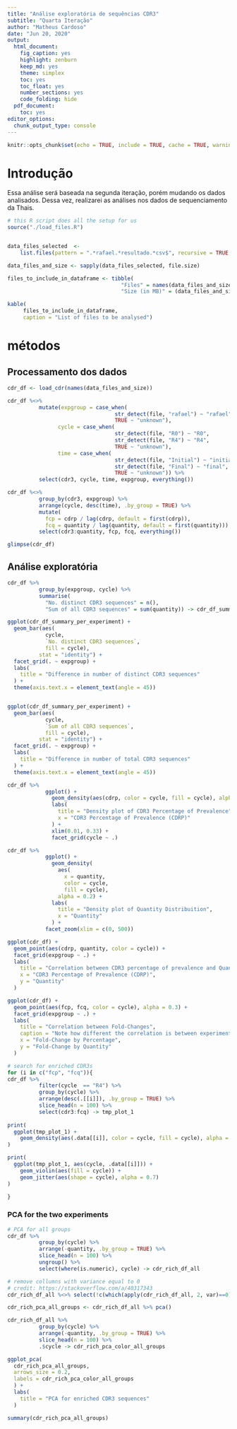 ```yaml
---
title: "Análise exploratória de sequências CDR3"
subtitle: "Quarta Iteração"
author: "Matheus Cardoso"
date: "Jun 20, 2020"
output:
  html_document:
    fig_caption: yes
    highlight: zenburn
    keep_md: yes
    theme: simplex
    toc: yes
    toc_float: yes
    number_sections: yes
    code_folding: hide
  pdf_document:
    toc: yes
editor_options:
  chunk_output_type: console
---
```


```r
knitr::opts_chunk$set(echo = TRUE, include = TRUE, cache = TRUE, warning = FALSE, message = FALSE)
```

# Introdução

Essa análise será baseada na segunda iteração, porém mudando os dados analisados.
Dessa vez, realizarei as análises nos dados de sequenciamento da Thais.

```r
# this R script does all the setup for us
source("./load_files.R")


data_files_selected  <-
    list.files(pattern = ".*rafael.*resultado.*csv$", recursive = TRUE, ignore.case = TRUE)

data_files_and_size <- sapply(data_files_selected, file.size)

files_to_include_in_dataframe <- tibble(
                                    "Files" = names(data_files_and_size),
                                    "Size (in MB)" = (data_files_and_size/1E6))

kable(
     files_to_include_in_dataframe,
     caption = "List of files to be analysed")
```

# métodos

## Processamento dos dados

```r
cdr_df <- load_cdr(names(data_files_and_size))
```

```r
cdr_df %<>% 
          mutate(expgroup = case_when(
                                  str_detect(file, "rafael") ~ "rafael",
                                  TRUE ~ "unknown"),
                cycle = case_when(
                                  str_detect(file, "R0") ~ "R0",
                                  str_detect(file, "R4") ~ "R4",
                                  TRUE ~ "unknown"), 
                time = case_when(
                                  str_detect(file, "Initial") ~ "initial",
                                  str_detect(file, "Final") ~ "final",
                                  TRUE ~ "unknown")) %>% 
          select(cdr3, cycle, time, expgroup, everything())

cdr_df %<>% 
          group_by(cdr3, expgroup) %>% 
          arrange(cycle, desc(time), .by_group = TRUE) %>% 
          mutate(
            fcp = cdrp / lag(cdrp, default = first(cdrp)),
            fcq = quantity / lag(quantity, default = first(quantity))) %>% 
          select(cdr3:quantity, fcp, fcq, everything())

glimpse(cdr_df)
```

## Análise exploratória

```r
cdr_df %>% 
          group_by(expgroup, cycle) %>% 
          summarise(
            "No. distinct CDR3 sequences" = n(),
            "Sum of all CDR3 sequences" = sum(quantity)) -> cdr_df_summary_per_experiment

ggplot(cdr_df_summary_per_experiment) +
  geom_bar(aes(
            cycle,
            `No. distinct CDR3 sequences`,
            fill = cycle),
          stat = "identity") +
  facet_grid(. ~ expgroup) +
  labs(
    title = "Difference in number of distinct CDR3 sequences"
  ) +
  theme(axis.text.x = element_text(angle = 45))


ggplot(cdr_df_summary_per_experiment) +
  geom_bar(aes(
            cycle,
            `Sum of all CDR3 sequences`,
            fill = cycle),
          stat = "identity") +
  facet_grid(. ~ expgroup) +
  labs(
    title = "Difference in number of total CDR3 sequences"
  ) +
  theme(axis.text.x = element_text(angle = 45))
```

```r
cdr_df %>% 
            ggplot() +
              geom_density(aes(cdrp, color = cycle, fill = cycle), alpha = 0.2) +
              labs(
                title = "Density plot of CDR3 Percentage of Prevalence",
                x = "CDR3 Percentage of Prevalence (CDRP)"
              ) +
              xlim(0.01, 0.33) +
              facet_grid(cycle ~ .)

cdr_df %>% 
            ggplot() +
              geom_density(
                aes(
                  x = quantity,
                  color = cycle,
                  fill = cycle),
                alpha = 0.2) +
              labs(
                title = "Density plot of Quantity Distribuition",
                x = "Quantity"
              ) + 
            facet_zoom(xlim = c(0, 500))

```

```r
ggplot(cdr_df) +
  geom_point(aes(cdrp, quantity, color = cycle)) +
  facet_grid(expgroup ~ .) +
  labs(
    title = "Correlation between CDR3 percentage of prevalence and Quantity",
    x = "CDR3 Percentage of Prevalence (CDRP)",
    y = "Quantity"
  )

ggplot(cdr_df) +
  geom_point(aes(fcp, fcq, color = cycle), alpha = 0.3) +
  facet_grid(expgroup ~ .) + 
  labs(
    title = "Correlation between Fold-Changes",
    caption = "Note how different the correlation is between experiment groups.",
    x = "Fold-Change by Percentage",
    y = "Fold-Change by Quantity"
  )

```

```r

# search for enriched CDR3s
for (i in c("fcp", "fcq")){
cdr_df %>% 
          filter(cycle  == "R4") %>% 
          group_by(cycle) %>% 
          arrange(desc(.[[i]]), .by_group = TRUE) %>% 
          slice_head(n = 100) %>% 
          select(cdr3:fcq) -> tmp_plot_1
  
print(
  ggplot(tmp_plot_1) +
    geom_density(aes(.data[[i]], color = cycle, fill = cycle), alpha = 0.3)
)

print(
  ggplot(tmp_plot_1, aes(cycle, .data[[i]])) +
    geom_violin(aes(fill = cycle)) +
    geom_jitter(aes(shape = cycle), alpha = 0.7)
)

}
```


### PCA for the two experiments

```r
# PCA for all groups
cdr_df %>%
          group_by(cycle) %>% 
          arrange(-quantity, .by_group = TRUE) %>% 
          slice_head(n = 100) %>% 
          ungroup() %>% 
          select(where(is.numeric), cycle) -> cdr_rich_df_all

# remove collumns with variance equal to 0
# credit: https://stackoverflow.com/a/40317343
cdr_rich_df_all %<>% select(!c(which(apply(cdr_rich_df_all, 2, var)==0)))

cdr_rich_pca_all_groups <- cdr_rich_df_all %>% pca()

cdr_rich_df_all %>%
          group_by(cycle) %>% 
          arrange(-quantity, .by_group = TRUE) %>% 
          slice_head(n = 100) %>% 
          .$cycle -> cdr_rich_pca_color_all_groups

ggplot_pca(
  cdr_rich_pca_all_groups,
  arrows_size = 0.2,
  labels = cdr_rich_pca_color_all_groups
  ) +
  labs(
    title = "PCA for enriched CDR3 sequences"
  )

summary(cdr_rich_pca_all_groups)

```

